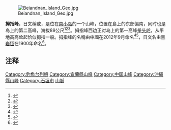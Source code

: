 [[File:Beiandnan_Island_Geo.jpg|thumb]]

'''拇指峰'''，日文稱{{lang|ja|'''新田立岩'''}}或{{lang|ja|'''新田立石'''}}，是位在[[南小岛|南小岛]]的一个山峰，位置在島上的东部偏南，同时也是岛上的第二高峰，海拔89公尺<ref>{{Cite book|title=中国海洋权益争端的国际法分析|last=冯学智主编|first=|publisher=北京：中国政法大学出版社|year=2013.03|isbn=978-7-5620-4628-8|location=|pages=102-105}}</ref><ref>{{Cite book|title=钓鱼岛|last=疏震娅，张海文著|first=|publisher=北京：五洲传播出版社|year=2014.11|isbn=978-7-5085-2902-8|location=|pages=1-50}}</ref><ref>{{Cite book|title=中国海岛开发与保护 地理学视角|last=张耀光编|first=|publisher=北京：海洋出版社|year=2012.06|isbn=978-7-5027-8291-7|location=|pages=126-128}}</ref>。拇指峰西边正对岛上的第一高峰[[拳头岭|拳头岭]]，从平地高高耸起恰似拇指一般。拇指峰的名稱由[[中华人民共和国|中國]]在2012年9月命名<ref>{{Cite web |url= http://politics.people.com.cn/n/2012/0921/c1001-19076819.html |title= 海洋局、民政部公布我国钓鱼岛海域部分地理实体标准名称 |date= 2012年9月21日 |publisher= 《[[人民网|人民网]]》 |language= 中文 |accessdate= 2012年9月21日 |quote=  |archive-date= 2012年11月13日 |archive-url= https://web.archive.org/web/20121113053836/http://politics.people.com.cn/n/2012/0921/c1001-19076819.html |dead-url= no }}</ref><ref>{{Cite book|title=中国海洋发展报告 2013|last=国家海洋局海洋发展战略研究所课题组编著|first=|publisher=北京：海洋出版社|year=2013.05|isbn=978-7-5027-8535-2|location=|pages=316-317}}</ref>，日文名由[[黑岩恆|黑岩恆]]在1900年命名<ref>{{cite web | url=http://senkakuchizu.dousetsu.com/page061.html | title=尖閣諸島地図集 北小島・南小島 | accessdate=2014-03-17 | archive-date=2019-05-21 | archive-url=https://web.archive.org/web/20190521014344/http://senkakuchizu.dousetsu.com/page061.html | dead-url=no }}</ref>。

== 注释 ==
{{Reflist}}
{{钓鱼岛及其附属岛屿}}

[[Category:釣魚台列嶼|Category:釣魚台列嶼]]
[[Category:宜蘭縣山峰|Category:宜蘭縣山峰]]
[[Category:中国山峰|Category:中国山峰]]
[[Category:沖繩縣山峰|Category:沖繩縣山峰]]
[[Category:石垣市|Category:石垣市]]
[[Category:頭城鎮地理|山脈]]